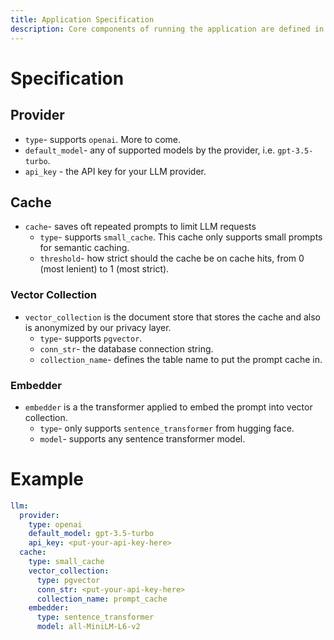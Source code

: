 ```yaml
---
title: Application Specification
description: Core components of running the application are defined in the following specification.
---
```


# Specification
## Provider

* `type`- supports `openai`. More to come.
* `default_model`- any of supported models by the provider, i.e. `gpt-3.5-turbo`.
* `api_key` - the API key for your LLM provider.

## Cache
* `cache`- saves oft repeated prompts to limit LLM requests
   * `type`- supports `small_cache`. This cache only supports small prompts for semantic caching.
   * `threshold`- how strict should the cache be on cache hits, from 0 (most lenient) to 1 (most strict).

### Vector Collection
* `vector_collection` is the document store that stores the cache and also is anonymized by our privacy layer.
    * `type`- supports `pgvector`.
    * `conn_str`- the database connection string.
    * `collection_name`- defines the table name to put the prompt cache in.

### Embedder
* `embedder` is a the transformer applied to embed the prompt into vector collection. 
    * `type`- only supports `sentence_transformer` from hugging face.
    * `model`- supports any sentence transformer model.

# Example
```yaml copy
llm:
  provider:
    type: openai
    default_model: gpt-3.5-turbo
    api_key: <put-your-api-key-here>
  cache:
    type: small_cache
    vector_collection:
      type: pgvector
      conn_str: <put-your-api-key-here>
      collection_name: prompt_cache
    embedder:
      type: sentence_transformer
      model: all-MiniLM-L6-v2
```
